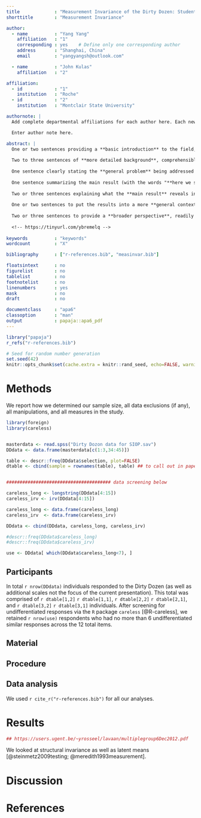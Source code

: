```yaml
---
title             : "Measurement Invariance of the Dirty Dozen: Student and Working Adult Samples"
shorttitle        : "Measurement Invariance"

author: 
  - name          : "Yang Yang"
    affiliation   : "1"
    corresponding : yes    # Define only one corresponding author
    address       : "Shanghai, China"
    email         : "yangyangsh@outlook.com"

  - name          : "John Kulas"
    affiliation   : "2"

affiliation:
  - id            : "1"
    institution   : "Roche"
  - id            : "2"
    institution   : "Montclair State University"

authornote: |
  Add complete departmental affiliations for each author here. Each new line herein must be indented, like this line.

  Enter author note here.

abstract: |
  One or two sentences providing a **basic introduction** to the field,  comprehensible to a scientist in any discipline.
  
  Two to three sentences of **more detailed background**, comprehensible  to scientists in related disciplines.
  
  One sentence clearly stating the **general problem** being addressed by  this particular study.
  
  One sentence summarizing the main result (with the words "**here we show**" or their equivalent).
  
  Two or three sentences explaining what the **main result** reveals in direct comparison to what was thought to be the case previously, or how the  main result adds to previous knowledge.
  
  One or two sentences to put the results into a more **general context**.
  
  Two or three sentences to provide a **broader perspective**, readily comprehensible to a scientist in any discipline.
  
  <!-- https://tinyurl.com/ybremelq -->
  
keywords          : "keywords"
wordcount         : "X"

bibliography      : ["r-references.bib", "measinvar.bib"]

floatsintext      : no
figurelist        : no
tablelist         : no
footnotelist      : no
linenumbers       : yes
mask              : no
draft             : no

documentclass     : "apa6"
classoption       : "man"
output            : papaja::apa6_pdf
---
```


```r
library("papaja")
r_refs("r-references.bib")
```

```r
# Seed for random number generation
set.seed(42)
knitr::opts_chunk$set(cache.extra = knitr::rand_seed, echo=FALSE, warning=FALSE, message=FALSE)
```



# Methods
We report how we determined our sample size, all data exclusions (if any), all manipulations, and all measures in the study. <!-- 21-word solution (Simmons, Nelson & Simonsohn, 2012; retrieved from http://ssrn.com/abstract=2160588) -->

```r

library(foreign)
library(careless)


masterdata <- read.spss("Dirty Dozon data for SIOP.sav")
DDdata <- data.frame(masterdata[c(1:3,34:45)])

table <- descr::freq(DDdata$selection, plot=FALSE)
dtable <- cbind(sample = rownames(table), table) ## to call out in paper


####################################### data screening below

careless_long <- longstring(DDdata[4:15])
careless_irv <- irv(DDdata[4:15])

careless_long <- data.frame(careless_long)
careless_irv  <- data.frame(careless_irv)

DDdata <- cbind(DDdata, careless_long, careless_irv)

#descr::freq(DDdata$careless_long)
#descr::freq(DDdata$careless_irv)

use <- DDdata[ which(DDdata$careless_long<7), ]


```

## Participants

In total `r nrow(DDdata)` individuals responded to the Dirty Dozen (as well as additional scales not the focus of the current presentation). This total was comprised of `r dtable[1,2]` `r dtable[1,1]`, `r dtable[2,2]` `r dtable[2,1]`, and `r dtable[3,2]` `r dtable[3,1]` individuals. After screening for undifferentiated responses via the `R` package `careless` [@R-careless], we retained `r nrow(use)` respondents who had no more than 6 undifferentiated similar responses across the 12 total items.

## Material

## Procedure

## Data analysis
We used `r cite_r("r-references.bib")` for all our analyses. 


# Results

```r

## https://users.ugent.be/~yrosseel/lavaan/multiplegroup6Dec2012.pdf
```

We looked at structural invariance as well as latent means [@steinmetz2009testing; @meredith1993measurement].

# Discussion


\newpage

# References

\begingroup
\setlength{\parindent}{-0.5in}
\setlength{\leftskip}{0.5in}

<div id="refs" custom-style="Bibliography"></div>
\endgroup
